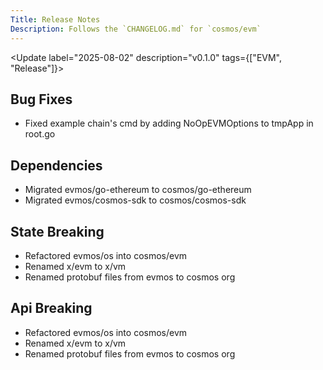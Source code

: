 ```yaml
---
Title: Release Notes
Description: Follows the `CHANGELOG.md` for `cosmos/evm`
---
```



<Update label="2025-08-02" description="v0.1.0" tags={["EVM", "Release"]}>
## Bug Fixes

* Fixed example chain's cmd by adding NoOpEVMOptions to tmpApp in root.go

## Dependencies

* Migrated evmos/go-ethereum to cosmos/go-ethereum
* Migrated evmos/cosmos-sdk to cosmos/cosmos-sdk

## State Breaking

* Refactored evmos/os into cosmos/evm
* Renamed x/evm to x/vm
* Renamed protobuf files from evmos to cosmos org

## Api Breaking

* Refactored evmos/os into cosmos/evm
* Renamed x/evm to x/vm
* Renamed protobuf files from evmos to cosmos org
</Update>
